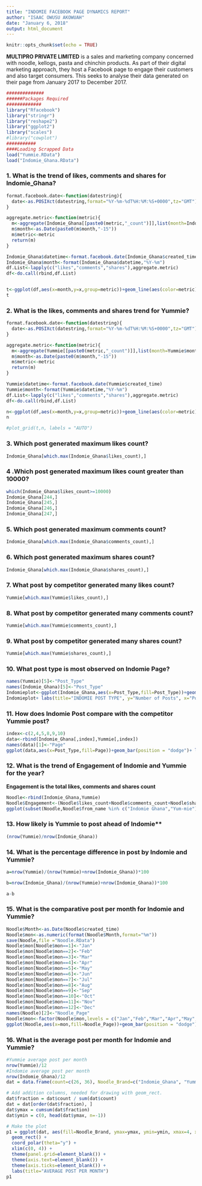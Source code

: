 ---
title: "INDOMIE FACEBOOK PAGE DYNAMICS REPORT"
author: "ISAAC OWUSU AKOWUAH"
date: "January 6, 2018"
output: html_document
---

```{r setup, include=FALSE}
knitr::opts_chunk$set(echo = TRUE)
```
**MULTIPRO PRIVATE LIMITED** is a sales and marketing company concerned with noodle, kellogs, pasta and chinchin products. As part of their digital marketing approach, they host a Facebook page to engage their customers and also target consumers. This seeks to analyse their data generated on their page from January 2017 to December 2017.
```{r cars, echo= TRUE, message=FALSE}
##############
######Packages Required
#############
library("Rfacebook")
library("stringr")
library("reshape2")
library("ggplot2")
library("scales")
#library("cowplot")
###########
####Loading Scrapped Data
load("Yummie.RData")
load("Indomie_Ghana.RData")
```

### 1. What is the trend of likes, comments and shares for Indomie_Ghana?

```{r cas, echo= TRUE, message=FALSE}
format.facebook.date<-function(datestring){
  date<-as.POSIXct(datestring,format="%Y-%m-%dT%H:%M:%S+0000",tz="GMT")
}

aggregate.metric<-function(metric){
  m<-aggregate(Indomie_Ghana[[paste0(metric,"_count")]],list(month=Indomie_Ghana$month),mean)
  m$month<-as.Date(paste0(m$month,"-15"))
  m$metric<-metric
  return(m)
}

Indomie_Ghana$datetime<-format.facebook.date(Indomie_Ghana$created_time)
Indomie_Ghana$month<-format(Indomie_Ghana$datetime,"%Y-%m")
df.List<-lapply(c("likes","comments","shares"),aggregate.metric)
df<-do.call(rbind,df.List)


t<-ggplot(df,aes(x=month,y=x,group=metric))+geom_line(aes(color=metric))+scale_x_date(date_breaks = "months",labels = date_format("%m"))+theme_bw()+theme(axis.title.x = element_blank())+labs(y="Average count per post",title=("INDOMIE MONTHLY AVERAGE PAGE REACTION TREND"),caption="Data Source: Facebook_Indomie_Ghana")+ylim(0,6000)
t
```

### 2. What is the likes, comments and shares trend for Yummie?
```{r ca, echo= TRUE, message=FALSE}
format.facebook.date<-function(datestring){
  date<-as.POSIXct(datestring,format="%Y-%m-%dT%H:%M:%S+0000",tz="GMT")
}

aggregate.metric<-function(metric){
  m<-aggregate(Yummie[[paste0(metric,"_count")]],list(month=Yummie$month),mean)
  m$month<-as.Date(paste0(m$month,"-15"))
  m$metric<-metric
  return(m)
}

Yummie$datetime<-format.facebook.date(Yummie$created_time)
Yummie$month<-format(Yummie$datetime,"%Y-%m")
df.List<-lapply(c("likes","comments","shares"),aggregate.metric)
df<-do.call(rbind,df.List)

n<-ggplot(df,aes(x=month,y=x,group=metric))+geom_line(aes(color=metric))+scale_x_date(date_breaks = "months",labels = date_format("%m"))+theme_bw()+theme(axis.title.x = element_blank())+labs(y="Average count per post",title=("YUMMIE MONTHLY AVERAGE PAGE REACTION TREND"),caption="Data Source: Facebook_Yummie")
n

#plot_grid(t,n, labels = "AUTO")
```

### 3. Which post generated maximum likes count?
```{r caTT, echo= TRUE, message=FALSE}
Indomie_Ghana[which.max(Indomie_Ghana$likes_count),]
```

### 4 .Which post generated maximum likes count greater than 10000?
```{r caTTji, echo= TRUE, message=FALSE}
which(Indomie_Ghana$likes_count>=10000)
Indomie_Ghana[244,]
Indomie_Ghana[245,]
Indomie_Ghana[246,]
Indomie_Ghana[247,]
```

### 5. Which post generated maximum comments count?
```{r caTTer, echo= TRUE, message=FALSE}
Indomie_Ghana[which.max(Indomie_Ghana$comments_count),]
```

### 6. Which post generated maximum shares count?
```{r caTTergh, echo= TRUE, message=FALSE}
Indomie_Ghana[which.max(Indomie_Ghana$shares_count),]
```
### 7. What post by competitor generated many likes count?
```{r TT, echo= TRUE, message=FALSE}
Yummie[which.max(Yummie$likes_count),]
```
### 8. What post by competitor generated many comments count?
```{r TTq, echo= TRUE, message=FALSE}
Yummie[which.max(Yummie$comments_count),]
```
### 9. What post by competitor generated many shares count?
```{r TTqr, echo= TRUE, message=FALSE}
Yummie[which.max(Yummie$shares_count),]
```

### 10. What post type is most observed on Indomie Page?
```{r TTY, echo= TRUE, message=FALSE}
names(Yummie)[5]<-"Post_Type"
names(Indomie_Ghana)[5]<-"Post_Type"
Indomieplot<-ggplot(Indomie_Ghana,aes(x=Post_Type,fill=Post_Type))+geom_bar(position = "dodge")
Indomieplot+ labs(title="INDOMIE POST TYPE", y="Number of Posts", x="Post Type", caption="Data Source: Facebook_Indomie_Ghana")
```

### 11. How does Indomie Post compare with the competitor Yummie post?

```{r TTP, echo= TRUE, message=FALSE}
index<-c(2,4,5,8,9,10)
data<-rbind(Indomie_Ghana[,index],Yummie[,index])
names(data)[1]<-"Page"
ggplot(data,aes(x=Post_Type,fill=Page))+geom_bar(position = "dodge")+ labs(title="INDOMIE AND YUMMIE POST TYPE COMPARISON", y="Number of Posts", x="Post Type", caption="Data Source: Facebook")
```

### 12. What is the trend of Engagement of Indomie and Yummie for the year?
**Engagement is the total likes, comments and shares count**
```{r TTD, echo= TRUE, message=FALSE}
Noodle<-rbind(Indomie_Ghana,Yummie)
Noodle$Engagement<-(Noodle$likes_count+Noodle$comments_count+Noodle$shares_count)
ggplot(subset(Noodle,Noodle$from_name %in% c("Indomie Ghana","Yum-mie")),aes(x=as.Date(Noodle$created_time),y=Noodle$Engagement,color=Noodle$from_name))+geom_step()+labs(caption = "(Based on Facebook Data  from JAN 2017 - DEC 2017)",title = "POST ENGAGEMENT OVER TIME ",x="Post Date",y="Engagement",colour="NOODLE BRAND")
```

### 13. How likely is Yummie to post ahead of Indomie**
```{r TTX, echo= TRUE, message=FALSE}
(nrow(Yummie)/nrow(Indomie_Ghana))
```
### 14. What is the percentage difference in post by Indomie and Yummie?
```{r TTF, echo= TRUE, message=FALSE}
a=nrow(Yummie)/(nrow(Yummie)+nrow(Indomie_Ghana))*100

b=nrow(Indomie_Ghana)/(nrow(Yummie)+nrow(Indomie_Ghana))*100

a-b
```

### 15. What is the comparative post per month for Indomie and Yummie?
```{r HHG, echo= TRUE, message=FALSE}
Noodle$Month<-as.Date(Noodle$created_time)
Noodle$mon<-as.numeric(format(Noodle$Month,format="%m"))
save(Noodle,file ="Noodle.RData")
Noodle$mon[Noodle$mon==1]<-"Jan"
Noodle$mon[Noodle$mon==2]<-"Feb"
Noodle$mon[Noodle$mon==3]<-"Mar"
Noodle$mon[Noodle$mon==4]<-"Apr"
Noodle$mon[Noodle$mon==5]<-"May"
Noodle$mon[Noodle$mon==6]<-"Jun"
Noodle$mon[Noodle$mon==7]<-"Jul"
Noodle$mon[Noodle$mon==8]<-"Aug"
Noodle$mon[Noodle$mon==9]<-"Sep"
Noodle$mon[Noodle$mon==10]<-"Oct"
Noodle$mon[Noodle$mon==11]<-"Nov"
Noodle$mon[Noodle$mon==12]<-"Dec"
names(Noodle)[2]<-"Noodle_Page"
Noodle$mon<-factor(Noodle$mon,levels = c("Jan","Feb","Mar","Apr","May","Jun","Jul","Aug","Sep","Oct","Nov","Dec"))
ggplot(Noodle,aes(x=mon,fill=Noodle_Page))+geom_bar(position = "dodge")+scale_x_discrete(limits=c("Jan","Feb","Mar","Apr","May","Jun","Jul","Aug","Sep","Oct","Nov","Dec"))+labs(title="INDOMIE AND YUMMIE MONTHLY POST COMPARISON", y="Number of Posts", x="Month", caption="Data Source: Facebook")
```

### 16. What is the average post per month for Indomie and Yummie?
```{r HHDF, echo= TRUE, message=FALSE}
#Yummie average post per month
nrow(Yummie)/12
#Indomie average post per month
nrow(Indomie_Ghana)/12
dat = data.frame(count=c(26, 36), Noodle_Brand=c("Indomie_Ghana", "Yummie"))

# Add addition columns, needed for drawing with geom_rect.
dat$fraction = dat$count / sum(dat$count)
dat = dat[order(dat$fraction), ]
dat$ymax = cumsum(dat$fraction)
dat$ymin = c(0, head(dat$ymax, n=-1))

# Make the plot
p1 = ggplot(dat, aes(fill=Noodle_Brand, ymax=ymax, ymin=ymin, xmax=4, xmin=3)) +
  geom_rect() +
  coord_polar(theta="y") +
  xlim(c(0, 4)) +
  theme(panel.grid=element_blank()) +
  theme(axis.text=element_blank()) +
  theme(axis.ticks=element_blank()) +
  labs(title="AVERAGE POST PER MONTH")
p1
```


